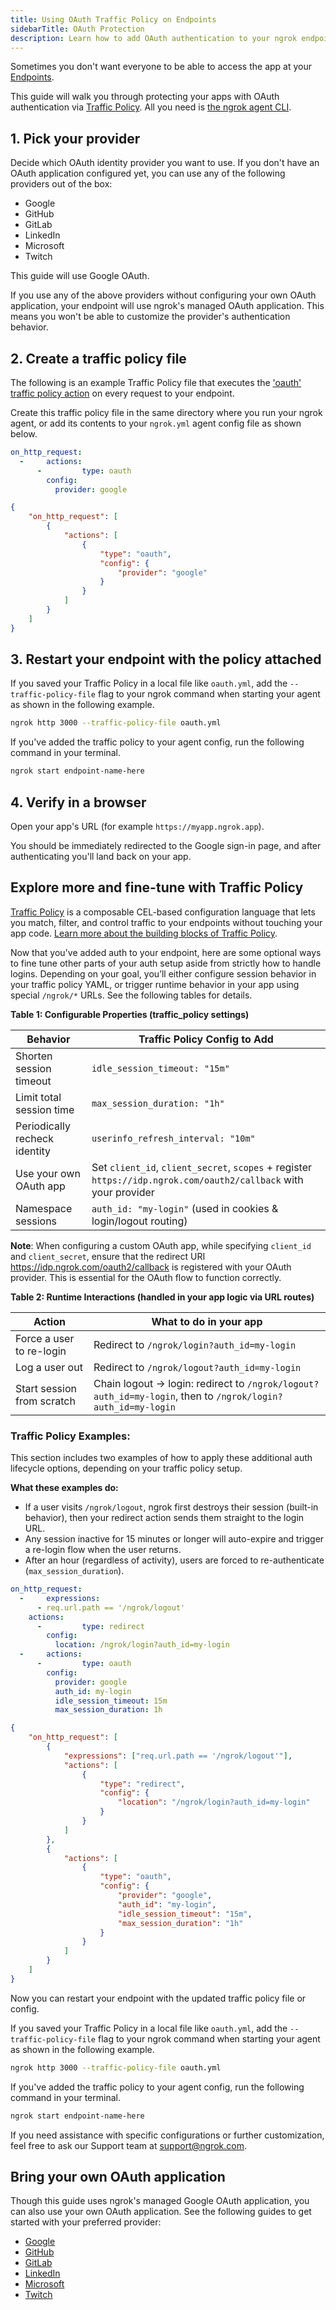 ```yaml
---
title: Using OAuth Traffic Policy on Endpoints
sidebarTitle: OAuth Protection
description: Learn how to add OAuth authentication to your ngrok endpoints using Traffic Policy.
---
```


Sometimes you don't want everyone to be able to access the app at your [Endpoints](/universal-gateway/endpoints).

This guide will walk you through protecting your apps with OAuth authentication via [Traffic Policy](/traffic-policy). All you need is [the ngrok agent CLI](/agent/cli).

## 1. Pick your provider

Decide which OAuth identity provider you want to use. If you don't have an OAuth application configured yet, you can use any of the following providers out of the box:

- Google
- GitHub
- GitLab
- LinkedIn
- Microsoft
- Twitch

This guide will use Google OAuth.

<Note>
	If you use any of the above providers without configuring your own OAuth
	application, your endpoint will use ngrok's managed OAuth application. This
	means you won't be able to customize the provider's authentication behavior.
   </Note>

## 2. Create a traffic policy file

The following is an example Traffic Policy file that executes the ['oauth' traffic policy action](/traffic-policy/actions/oauth/) on every request to your endpoint.

Create this traffic policy file in the same directory where you run your ngrok agent, or add its contents to your `ngrok.yml` agent config file as shown below.

<CodeGroup>

```yaml policy.yml
on_http_request:
  -     actions:
      -         type: oauth
        config:
          provider: google
```

```json policy.json
{
	"on_http_request": [
		{
			"actions": [
				{
					"type": "oauth",
					"config": {
						"provider": "google"
					}
				}
			]
		}
	]
}
```

</CodeGroup>

## 3. Restart your endpoint with the policy attached

<Tabs>
<Tab title="Using a local file">

If you saved your Traffic Policy in a local file like `oauth.yml`, add the `--traffic-policy-file` flag to your ngrok command when starting your agent as shown in the following example.

```bash
ngrok http 3000 --traffic-policy-file oauth.yml
```

</Tab>
<Tab title="Using an Agent Config file">

If you've added the traffic policy to your agent config, run the following command in your terminal.

```bash
ngrok start endpoint-name-here
```

</Tab>
</Tabs>

## 4. Verify in a browser

Open your app's URL (for example `https://myapp.ngrok.app`).

You should be immediately redirected to the Google sign-in page, and after authenticating you'll land back on your app.

## Explore more and fine-tune with Traffic Policy

[Traffic Policy](/traffic-policy/) is a composable CEL-based configuration language that lets you match, filter, and control traffic to your endpoints without touching your app code. [Learn more about the building blocks of Traffic Policy](/traffic-policy/#traffic-policy-building-blocks).

Now that you've added auth to your endpoint, here are some optional ways to fine tune other parts of your auth setup aside from strictly how to handle logins. Depending on your goal, you’ll either configure session behavior in your traffic policy YAML, or trigger runtime behavior in your app using special `/ngrok/*` URLs. See the following tables for details.

**Table 1: Configurable Properties (traffic_policy settings)**

| Behavior                      | Traffic Policy Config to Add                                                                                     |
| ----------------------------- | ---------------------------------------------------------------------------------------------------------------- |
| Shorten session timeout       | `idle_session_timeout: "15m"`                                                                                    |
| Limit total session time      | `max_session_duration: "1h"`                                                                                     |
| Periodically recheck identity | `userinfo_refresh_interval: "10m"`                                                                               |
| Use your own OAuth app        | Set `client_id`, `client_secret`, `scopes` + register `https://idp.ngrok.com/oauth2/callback` with your provider |
| Namespace sessions            | `auth_id: "my-login"` (used in cookies & login/logout routing)                                                   |

**Note**: When configuring a custom OAuth app, while specifying `client_id` and `client_secret`, ensure that the redirect URI https://idp.ngrok.com/oauth2/callback is registered with your OAuth provider. This is essential for the OAuth flow to function correctly.

**Table 2: Runtime Interactions (handled in your app logic via URL routes)**

| Action                     | What to do in your app                                                                                      |
| -------------------------- | ----------------------------------------------------------------------------------------------------------- |
| Force a user to re-login   | Redirect to `/ngrok/login?auth_id=my-login`                                                                 |
| Log a user out             | Redirect to `/ngrok/logout?auth_id=my-login`                                                                |
| Start session from scratch | Chain logout → login: redirect to `/ngrok/logout?auth_id=my-login`, then to `/ngrok/login?auth_id=my-login` |

### Traffic Policy Examples:

This section includes two examples of how to apply these additional auth lifecycle options, depending on your traffic policy setup.

**What these examples do:**

- If a user visits `/ngrok/logout`, ngrok first destroys their session (built-in behavior), then your redirect action sends them straight to the login URL.
- Any session inactive for 15 minutes or longer will auto-expire and trigger a re-login flow when the user returns.
- After an hour (regardless of activity), users are forced to re-authenticate (`max_session_duration`).

<CodeGroup>

```yaml policy.yml
on_http_request:
  -     expressions:
      - req.url.path == '/ngrok/logout'
    actions:
      -         type: redirect
        config:
          location: /ngrok/login?auth_id=my-login
  -     actions:
      -         type: oauth
        config:
          provider: google
          auth_id: my-login
          idle_session_timeout: 15m
          max_session_duration: 1h
```

```json policy.json
{
	"on_http_request": [
		{
			"expressions": ["req.url.path == '/ngrok/logout'"],
			"actions": [
				{
					"type": "redirect",
					"config": {
						"location": "/ngrok/login?auth_id=my-login"
					}
				}
			]
		},
		{
			"actions": [
				{
					"type": "oauth",
					"config": {
						"provider": "google",
						"auth_id": "my-login",
						"idle_session_timeout": "15m",
						"max_session_duration": "1h"
					}
				}
			]
		}
	]
}
```

</CodeGroup>

Now you can restart your endpoint with the updated traffic policy file or config.

<Tabs>
<Tab title="Using a local file">

If you saved your Traffic Policy in a local file like `oauth.yml`, add the `--traffic-policy-file` flag to your ngrok command when starting your agent as shown in the following example.

```bash
ngrok http 3000 --traffic-policy-file oauth.yml
```

</Tab>
<Tab title="Using an Agent Config file">

If you've added the traffic policy to your agent config, run the following command in your terminal.

```bash
ngrok start endpoint-name-here
```

</Tab>
</Tabs>

If you need assistance with specific configurations or further customization, feel free to ask our Support team at [support@ngrok.com](mailto:support@ngrok.com).

## Bring your own OAuth application

Though this guide uses ngrok's managed Google OAuth application, you can also use your own OAuth application. See the following guides to get started with your preferred provider:

- [Google](/integrations/oauth/google-oauth)
- [GitHub](/integrations/oauth/github-oauth)
- [GitLab](/integrations/oauth/gitlab-oauth)
- [LinkedIn](/integrations/oauth/linkedin-oauth)
- [Microsoft](/integrations/oauth/microsoft-oauth)
- [Twitch](/integrations/oauth/twitch-oauth)

